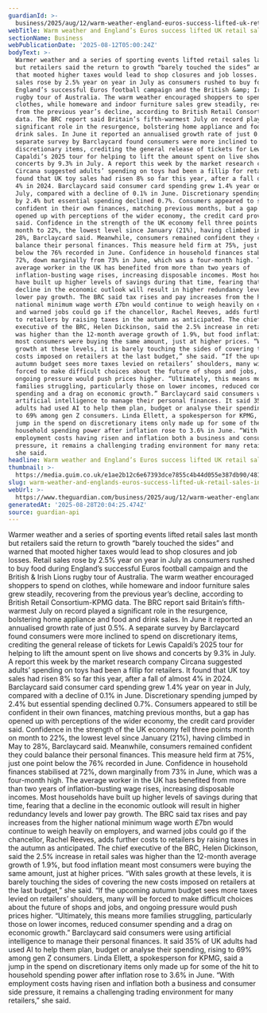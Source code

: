 ```yaml
---
guardianId: >-
  business/2025/aug/12/warm-weather-england-euros-success-lifted-uk-retail-sales-in-july
webTitle: Warm weather and England’s Euros success lifted UK retail sales in July
sectionName: Business
webPublicationDate: '2025-08-12T05:00:24Z'
bodyText: >-
  Warmer weather and a series of sporting events lifted retail sales last month
  but retailers said the return to growth “barely touched the sides” and warned
  that mooted higher taxes would lead to shop closures and job losses. Retail
  sales rose by 2.5% year on year in July as consumers rushed to buy food during
  England’s successful Euros football campaign and the British &amp; Irish Lions
  rugby tour of Australia. The warm weather encouraged shoppers to spend on
  clothes, while homeware and indoor furniture sales grew steadily, recovering
  from the previous year’s decline, according to British Retail Consortium-KPMG
  data. The BRC report said Britain’s fifth-warmest July on record played a
  significant role in the resurgence, bolstering home appliance and food and
  drink sales. In June it reported an annualised growth rate of just 0.5%. A
  separate survey by Barclaycard found consumers were more inclined to spend on
  discretionary items, crediting the general release of tickets for Lewis
  Capaldi’s 2025 tour for helping to lift the amount spent on live shows and
  concerts by 9.3% in July. A report this week by the market research company
  Circana suggested adults’ spending on toys had been a fillip for retailers. It
  found that UK toy sales had risen 8% so far this year, after a fall of almost
  4% in 2024. Barclaycard said consumer card spending grew 1.4% year on year in
  July, compared with a decline of 0.1% in June. Discretionary spending jumped
  by 2.4% but essential spending declined 0.7%. Consumers appeared to still be
  confident in their own finances, matching previous months, but a gap has
  opened up with perceptions of the wider economy, the credit card provider
  said. Confidence in the strength of the UK economy fell three points month on
  month to 22%, the lowest level since January (21%), having climbed in May to
  28%, Barclaycard said. Meanwhile, consumers remained confident they could
  balance their personal finances. This measure held firm at 75%, just one point
  below the 76% recorded in June. Confidence in household finances stabilised at
  72%, down marginally from 73% in June, which was a four-month high. The
  average worker in the UK has benefited from more than two years of
  inflation-busting wage rises, increasing disposable incomes. Most households
  have built up higher levels of savings during that time, fearing that a
  decline in the economic outlook will result in higher redundancy levels and
  lower pay growth. The BRC said tax rises and pay increases from the higher
  national minimum wage worth £7bn would continue to weigh heavily on employers,
  and warned jobs could go if the chancellor, Rachel Reeves, adds further costs
  to retailers by raising taxes in the autumn as anticipated. The chief
  executive of the BRC, Helen Dickinson, said the 2.5% increase in retail sales
  was higher than the 12-month average growth of 1.9%, but food inflation meant
  most consumers were buying the same amount, just at higher prices. “With sales
  growth at these levels, it is barely touching the sides of covering the new
  costs imposed on retailers at the last budget,” she said. “If the upcoming
  autumn budget sees more taxes levied on retailers’ shoulders, many will be
  forced to make difficult choices about the future of shops and jobs, and
  ongoing pressure would push prices higher. “Ultimately, this means more
  families struggling, particularly those on lower incomes, reduced consumer
  spending and a drag on economic growth.” Barclaycard said consumers were using
  artificial intelligence to manage their personal finances. It said 35% of UK
  adults had used AI to help them plan, budget or analyse their spending, rising
  to 69% among gen Z consumers. Linda Ellett, a spokesperson for KPMG, said a
  jump in the spend on discretionary items only made up for some of the hit to
  household spending power after inflation rose to 3.6% in June. “With
  employment costs having risen and inflation both a business and consumer side
  pressure, it remains a challenging trading environment for many retailers,”
  she said.
headline: Warm weather and England’s Euros success lifted UK retail sales in July
thumbnail: >-
  https://media.guim.co.uk/e1ae2b12c6e67393dce7855c4b44d055e387db90/481_0_4813_3850/500.jpg
slug: warm-weather-and-englands-euros-success-lifted-uk-retail-sales-in-july
webUrl: >-
  https://www.theguardian.com/business/2025/aug/12/warm-weather-england-euros-success-lifted-uk-retail-sales-in-july
generatedAt: '2025-08-28T20:04:25.474Z'
source: guardian-api
---
```

Warmer weather and a series of sporting events lifted retail sales last month but retailers said the return to growth “barely touched the sides” and warned that mooted higher taxes would lead to shop closures and job losses. Retail sales rose by 2.5% year on year in July as consumers rushed to buy food during England’s successful Euros football campaign and the British &amp; Irish Lions rugby tour of Australia. The warm weather encouraged shoppers to spend on clothes, while homeware and indoor furniture sales grew steadily, recovering from the previous year’s decline, according to British Retail Consortium-KPMG data. The BRC report said Britain’s fifth-warmest July on record played a significant role in the resurgence, bolstering home appliance and food and drink sales. In June it reported an annualised growth rate of just 0.5%. A separate survey by Barclaycard found consumers were more inclined to spend on discretionary items, crediting the general release of tickets for Lewis Capaldi’s 2025 tour for helping to lift the amount spent on live shows and concerts by 9.3% in July. A report this week by the market research company Circana suggested adults’ spending on toys had been a fillip for retailers. It found that UK toy sales had risen 8% so far this year, after a fall of almost 4% in 2024. Barclaycard said consumer card spending grew 1.4% year on year in July, compared with a decline of 0.1% in June. Discretionary spending jumped by 2.4% but essential spending declined 0.7%. Consumers appeared to still be confident in their own finances, matching previous months, but a gap has opened up with perceptions of the wider economy, the credit card provider said. Confidence in the strength of the UK economy fell three points month on month to 22%, the lowest level since January (21%), having climbed in May to 28%, Barclaycard said. Meanwhile, consumers remained confident they could balance their personal finances. This measure held firm at 75%, just one point below the 76% recorded in June. Confidence in household finances stabilised at 72%, down marginally from 73% in June, which was a four-month high. The average worker in the UK has benefited from more than two years of inflation-busting wage rises, increasing disposable incomes. Most households have built up higher levels of savings during that time, fearing that a decline in the economic outlook will result in higher redundancy levels and lower pay growth. The BRC said tax rises and pay increases from the higher national minimum wage worth £7bn would continue to weigh heavily on employers, and warned jobs could go if the chancellor, Rachel Reeves, adds further costs to retailers by raising taxes in the autumn as anticipated. The chief executive of the BRC, Helen Dickinson, said the 2.5% increase in retail sales was higher than the 12-month average growth of 1.9%, but food inflation meant most consumers were buying the same amount, just at higher prices. “With sales growth at these levels, it is barely touching the sides of covering the new costs imposed on retailers at the last budget,” she said. “If the upcoming autumn budget sees more taxes levied on retailers’ shoulders, many will be forced to make difficult choices about the future of shops and jobs, and ongoing pressure would push prices higher. “Ultimately, this means more families struggling, particularly those on lower incomes, reduced consumer spending and a drag on economic growth.” Barclaycard said consumers were using artificial intelligence to manage their personal finances. It said 35% of UK adults had used AI to help them plan, budget or analyse their spending, rising to 69% among gen Z consumers. Linda Ellett, a spokesperson for KPMG, said a jump in the spend on discretionary items only made up for some of the hit to household spending power after inflation rose to 3.6% in June. “With employment costs having risen and inflation both a business and consumer side pressure, it remains a challenging trading environment for many retailers,” she said.

